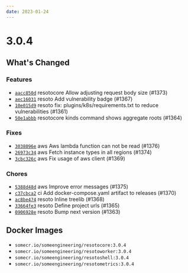```yaml
---
date: 2023-01-24
---
```


# 3.0.4

## What's Changed

### Features

- [`aacc850d`](https://github.com/someengineering/resoto/commit/aacc850d) <span class="badge badge--secondary">resotocore</span> Allow adjusting request body size (#1373)
- [`aec16031`](https://github.com/someengineering/resoto/commit/aec16031) <span class="badge badge--secondary">resoto</span> Add vulnerability badge (#1367)
- [`10e015d9`](https://github.com/someengineering/resoto/commit/10e015d9) <span class="badge badge--secondary">resoto</span> fix: plugins/k8s/requirements.txt to reduce vulnerabilities (#1361)
- [`50e1abbb`](https://github.com/someengineering/resoto/commit/50e1abbb) <span class="badge badge--secondary">resotocore</span> kinds command shows aggregate roots (#1364)

### Fixes

- [`3038096e`](https://github.com/someengineering/resoto/commit/3038096e) <span class="badge badge--secondary">aws</span> Aws lambda function can not be read (#1376)
- [`26973c34`](https://github.com/someengineering/resoto/commit/26973c34) <span class="badge badge--secondary">aws</span> Fetch instance types in all regions (#1374)
- [`3cbc326c`](https://github.com/someengineering/resoto/commit/3cbc326c) <span class="badge badge--secondary">aws</span> Fix usage of aws client (#1369)

### Chores

- [`5388d48d`](https://github.com/someengineering/resoto/commit/5388d48d) <span class="badge badge--secondary">aws</span> Improve error messages (#1375)
- [`c37cbca2`](https://github.com/someengineering/resoto/commit/c37cbca2) <span class="badge badge--secondary">ci</span> Add docker-compose.yaml artifact to releases (#1370)
- [`ac8be474`](https://github.com/someengineering/resoto/commit/ac8be474) <span class="badge badge--secondary">resoto</span> Inline treelib (#1368)
- [`33664fe3`](https://github.com/someengineering/resoto/commit/33664fe3) <span class="badge badge--secondary">resoto</span> Define project urls (#1365)
- [`0906928e`](https://github.com/someengineering/resoto/commit/0906928e) <span class="badge badge--secondary">resoto</span> Bump next version (#1363)

<!--truncate-->

## Docker Images

- `somecr.io/someengineering/resotocore:3.0.4`
- `somecr.io/someengineering/resotoworker:3.0.4`
- `somecr.io/someengineering/resotoshell:3.0.4`
- `somecr.io/someengineering/resotometrics:3.0.4`
